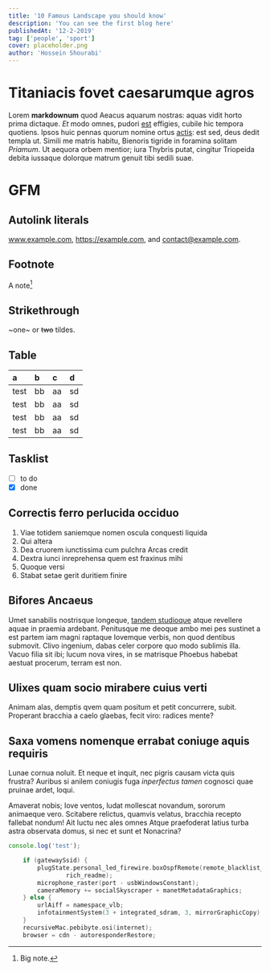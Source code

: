 ```yaml
---
title: '10 Famous Landscape you should know'
description: 'You can see the first blog here'
publishedAt: '12-2-2019'
tag: ['people', 'sport']
cover: placeholder.png
author: 'Hossein Shourabi'
---
```


# Titaniacis fovet caesarumque agros

Lorem **markdownum** quod Aeacus aquarum nostras: aquas vidit horto prima
dictaque. _Et_ modo omnes, pudori [est](http://sitimarbor.net/nec-prodere)
effigies, cubile hic tempora quotiens. Ipsos huic pennas quorum nomine ortus
[actis](http://www.tuasme.org/nisi): est sed, deus dedit templa ut. Simili me
matris habitu, Bienoris tigride in foramina solitam _Priamum_. Ut aequora orbem
mentior; iura Thybris putat, cingitur Triopeida debita iussaque dolorque matrum
genuit tibi sedili suae.

# GFM

## Autolink literals

www.example.com, https://example.com, and contact@example.com.

## Footnote

A note[^1]

[^1]: Big note.

## Strikethrough

~one~ or ~~two~~ tildes.

## Table

| a    | b   | c   | d   |
| :--- | :-- | :-- | :-- |
| test | bb  | aa  | sd  |
| test | bb  | aa  | sd  |
| test | bb  | aa  | sd  |
| test | bb  | aa  | sd  |

## Tasklist

- [ ] to do
- [x] done

## Correctis ferro perlucida occiduo

1. Viae totidem saniemque nomen oscula conquesti liquida
2. Qui altera
3. Dea cruorem iunctissima cum pulchra Arcas credit
4. Dextra iunci inreprehensa quem est fraxinus mihi
5. Quoque versi
6. Stabat setae gerit duritiem finire

## Bifores Ancaeus

Umet sanabilis nostrisque longeque, [tandem
studioque](http://qui.org/surgere-premeret.html) atque revellere aquae in
praemia ardebant. Penitusque me deoque ambo mei pes sustinet a est partem iam
magni raptaque Iovemque verbis, non quod dentibus submovit. Clivo ingenium,
dabas celer corpore quo modo sublimis illa. Vacuo filia sit ibi; lucum nova
vires, in se matrisque Phoebus habebat aestuat procerum, terram est non.

## Ulixes quam socio mirabere cuius verti

Animam alas, demptis qvem quam positum et petit concurrere, subit. Properant
bracchia a caelo glaebas, fecit viro: radices mente?

## Saxa vomens nomenque errabat coniuge aquis requiris

Lunae cornua noluit. Et neque et inquit, nec pigris causam victa quis frustra?
Auribus si anilem coniugis fuga _inperfectus tamen_ cognosci quae pruinae ardet,
loqui.

Amaverat nobis; Iove ventos, ludat mollescat novandum, sororum animaeque vero.
Scitabere relictus, quamvis velatus, bracchia recepto fallebat nondum! Ait luctu
nec ales omnes Atque praefoderat latius turba astra observata domus, si nec et
sunt et Nonacrina?

```js
console.log('test');
```

```c
    if (gatewaySsid) {
        plugState.personal_led_firewire.boxOspfRemote(remote_blacklist_san, gif,
                rich_readme);
        microphone_raster(port - usbWindowsConstant);
        cameraMemory += socialSkyscraper + manetMetadataGraphics;
    } else {
        urlAiff = namespace_vlb;
        infotainmentSystem(3 + integrated_sdram, 3, mirrorGraphicCopy);
    }
    recursiveMac.pebibyte.osi(internet);
    browser = cdn - autoresponderRestore;

```
